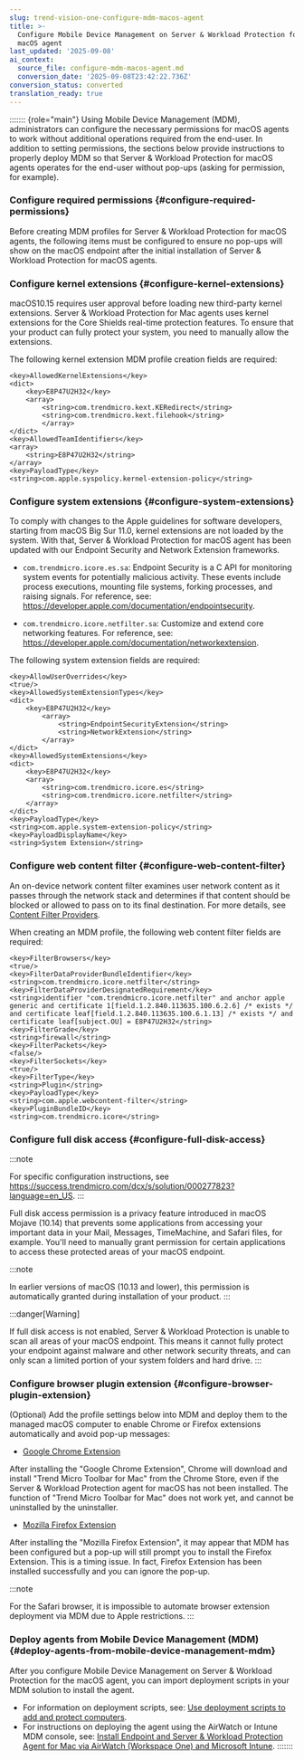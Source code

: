 ```yaml
---
slug: trend-vision-one-configure-mdm-macos-agent
title: >-
  Configure Mobile Device Management on Server & Workload Protection for the
  macOS agent
last_updated: '2025-09-08'
ai_context:
  source_file: configure-mdm-macos-agent.md
  conversion_date: '2025-09-08T23:42:22.736Z'
conversion_status: converted
translation_ready: true
---
```


::::::: {role="main"}
Using Mobile Device Management (MDM), administrators can configure the necessary permissions for macOS agents to work without additional operations required from the end-user. In addition to setting permissions, the sections below provide instructions to properly deploy MDM so that Server & Workload Protection for macOS agents operates for the end-user without pop-ups (asking for permission, for example).

### Configure required permissions {#configure-required-permissions}

Before creating MDM profiles for Server & Workload Protection for macOS agents, the following items must be configured to ensure no pop-ups will show on the macOS endpoint after the initial installation of Server & Workload Protection for macOS agents.

### Configure kernel extensions {#configure-kernel-extensions}

macOS10.15 requires user approval before loading new third-party kernel extensions. Server & Workload Protection for Mac agents uses kernel extensions for the Core Shields real-time protection features. To ensure that your product can fully protect your system, you need to manually allow the extensions.

The following kernel extension MDM profile creation fields are required:

``` codeblock
<key>AllowedKernelExtensions</key>
<dict>
    <key>E8P47U2H32</key>
    <array>
        <string>com.trendmicro.kext.KERedirect</string>
        <string>com.trendmicro.kext.filehook</string>
        </array>
</dict>
<key>AllowedTeamIdentifiers</key>
<array>
    <string>E8P47U2H32</string>
</array>
<key>PayloadType</key>
<string>com.apple.syspolicy.kernel-extension-policy</string>
```

### Configure system extensions {#configure-system-extensions}

To comply with changes to the Apple guidelines for software developers, starting from macOS Big Sur 11.0, kernel extensions are not loaded by the system. With that, Server & Workload Protection for macOS agent has been updated with our Endpoint Security and Network Extension frameworks.

- `com.trendmicro.icore.es.sa`: Endpoint Security is a C API for monitoring system events for potentially malicious activity. These events include process executions, mounting file systems, forking processes, and raising signals. For reference, see: <https://developer.apple.com/documentation/endpointsecurity>.

- `com.trendmicro.icore.netfilter.sa`: Customize and extend core networking features. For reference, see: <https://developer.apple.com/documentation/networkextension>.

The following system extension fields are required:

``` codeblock
<key>AllowUserOverrides</key>
<true/>
<key>AllowedSystemExtensionTypes</key>
<dict>
    <key>E8P47U2H32</key>
        <array>
            <string>EndpointSecurityExtension</string>
            <string>NetworkExtension</string>
        </array>
</dict>
<key>AllowedSystemExtensions</key>
<dict>
    <key>E8P47U2H32</key>
    <array>
        <string>com.trendmicro.icore.es</string>
        <string>com.trendmicro.icore.netfilter</string>
    </array>
</dict>
<key>PayloadType</key>
<string>com.apple.system-extension-policy</string>
<key>PayloadDisplayName</key>
<string>System Extension</string>
```

### Configure web content filter {#configure-web-content-filter}

An on-device network content filter examines user network content as it passes through the network stack and determines if that content should be blocked or allowed to pass on to its final destination. For more details, see [Content Filter Providers](https://developer.apple.com/documentation/networkextension/content_filter_providers?language=objc).

When creating an MDM profile, the following web content filter fields are required:

``` codeblock
<key>FilterBrowsers</key>
<true/>
<key>FilterDataProviderBundleIdentifier</key>
<string>com.trendmicro.icore.netfilter</string>
<key>FilterDataProviderDesignatedRequirement</key>
<string>identifier "com.trendmicro.icore.netfilter" and anchor apple generic and certificate 1[field.1.2.840.113635.100.6.2.6] /* exists */ and certificate leaf[field.1.2.840.113635.100.6.1.13] /* exists */ and certificate leaf[subject.OU] = E8P47U2H32</string>
<key>FilterGrade</key>
<string>firewall</string>
<key>FilterPackets</key>
<false/>
<key>FilterSockets</key>
<true/>
<key>FilterType</key>
<string>Plugin</string>
<key>PayloadType</key>
<string>com.apple.webcontent-filter</string>
<key>PluginBundleID</key>
<string>com.trendmicro.icore</string>
```

### Configure full disk access {#configure-full-disk-access}

:::note

For specific configuration instructions, see <https://success.trendmicro.com/dcx/s/solution/000277823?language=en_US>.
:::

Full disk access permission is a privacy feature introduced in macOS Mojave (10.14) that prevents some applications from accessing your important data in your Mail, Messages, TimeMachine, and Safari files, for example. You'll need to manually grant permission for certain applications to access these protected areas of your macOS endpoint.

:::note

In earlier versions of macOS (10.13 and lower), this permission is automatically granted during installation of your product.
:::

:::danger[Warning]

If full disk access is not enabled, Server & Workload Protection is unable to scan all areas of your macOS endpoint. This means it cannot fully protect your endpoint against malware and other network security threats, and can only scan a limited portion of your system folders and hard drive.
:::

### Configure browser plugin extension {#configure-browser-plugin-extension}

(Optional) Add the profile settings below into MDM and deploy them to the managed macOS computer to enable Chrome or Firefox extensions automatically and avoid pop-up messages:

- [Google Chrome Extension](https://powerbox-na-file.trend.org/SFDC/DownloadFile_iv.php?jsonInfo=%7B%22Query%22%3A%223ZwRWMhe37TH6B5cHQbQGubmzWKNZdxeKga%2F%2BMCDVNNkplYM8TkGiUYh8d26YYAlTLTTa9MAwlRGaT%2FgMRfDvQGucrWUO1loddV3vg9x%2FDY%2BfRnSX%2BJlC8G56iaQVrHVU0IgOV%2BAgVJcjBNtCgUrImbww6jedo%2FkG7zjmcDjV%2B63EckwxVNTOtd%2BKAGAmud90nWRh00Dl0702CKpM%2Bq10eJjmEO8SUKBaT9e4KsY30NpvYcF54XPNfODTNjK8BYIp6OhPXugCVSnl07J8WDdhJzA81iq9s%2BoZkmbv4GgxKQ%3D%22%2C%22iv%22%3A%2206bbb2961ebfbf7b727139402969cc34%22%7D)

After installing the "Google Chrome Extension", Chrome will download and install "Trend Micro Toolbar for Mac" from the Chrome Store, even if the Server & Workload Protection agent for macOS has not been installed. The function of "Trend Micro Toolbar for Mac" does not work yet, and cannot be uninstalled by the uninstaller.

- [Mozilla Firefox Extension](https://powerbox-na-file.trend.org/SFDC/DownloadFile_iv.php?jsonInfo=%7B%22Query%22%3A%22EiPwcnos6DH4eTA5opiaAUuL0UarRFVNFRgOAQMd4gaKD0IgaZyg%2B%2FnURblbKYY7ygoWd%2B8xz7vf5RGad5xj%2FvgUNGrWbdjRa2E50x%2FAMYt1lieimhE8CbxHwf42VcAx5nnod1u92rjnUUmP2eSV1%2FSAp6VgwyT4B8P9Js%2FNXmwy89jN02pd3LK8yNXzwM1QkhVV4Ic0OlWzbVAFFb8Re2gUDDar4JWPaqL9aGKzzs8fJB9jpwvYWGoyH3xJ3WQ96ZnR6AVUkGx37twx8Iy2oS8VGT0GugmPgInvBAuuQzQ%3D%22%2C%22iv%22%3A%22748f6351acb9136ae05ac4383aa0fb62%22%7D)

After installing the "Mozilla Firefox Extension", it may appear that MDM has been configured but a pop-up will still prompt you to install the Firefox Extension. This is a timing issue. In fact, Firefox Extension has been installed successfully and you can ignore the pop-up.

:::note

For the Safari browser, it is impossible to automate browser extension deployment via MDM due to Apple restrictions.
:::

### Deploy agents from Mobile Device Management (MDM) {#deploy-agents-from-mobile-device-management-mdm}

After you configure Mobile Device Management on Server & Workload Protection for the macOS agent, you can import deployment scripts in your MDM solution to install the agent.

- For information on deployment scripts, see: [Use deployment scripts to add and protect computers](deployment-scripts-add-computers.mdx).
- For instructions on deploying the agent using the AirWatch or Intune MDM console, see: [Install Endpoint and Server & Workload Protection Agent for Mac via AirWatch (Workspace One) and Microsoft Intune](https://success.trendmicro.com/dcx/s/solution/000291576?language=en_US).
:::::::
